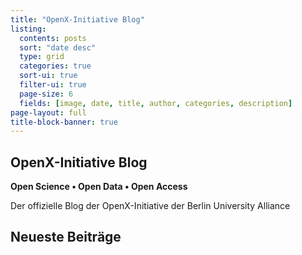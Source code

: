 ```yaml
---
title: "OpenX-Initiative Blog"
listing:
  contents: posts
  sort: "date desc"
  type: grid
  categories: true
  sort-ui: true
  filter-ui: true
  page-size: 6
  fields: [image, date, title, author, categories, description]
page-layout: full
title-block-banner: true
---
```


::: {.hero-banner}
# OpenX-Initiative Blog

**Open Science • Open Data • Open Access**

Der offizielle Blog der OpenX-Initiative der Berlin University Alliance
:::

## Neueste Beiträge
